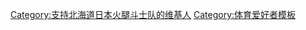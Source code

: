 {{Userbox
|border-c=#000000
|border-s=1
|id-c=#000000
|id-s=20
|id-fc=#CFB53B
|info-c=#0000FF
|info-s=8
|info-fc=#FFFFFF
|id= {{lang|ja|闘}}
|info=這個用戶是'''[[北海道日本火腿鬥士|<span style = "color:#FFFFFF;">北海道日本火腿鬥士隊</span>]]'''的球迷。
}}

<includeonly>
[[Category:支持北海道日本火腿斗士队的维基人]]</includeonly><noinclude>
[[Category:体育爱好者模板]]
</noinclude>